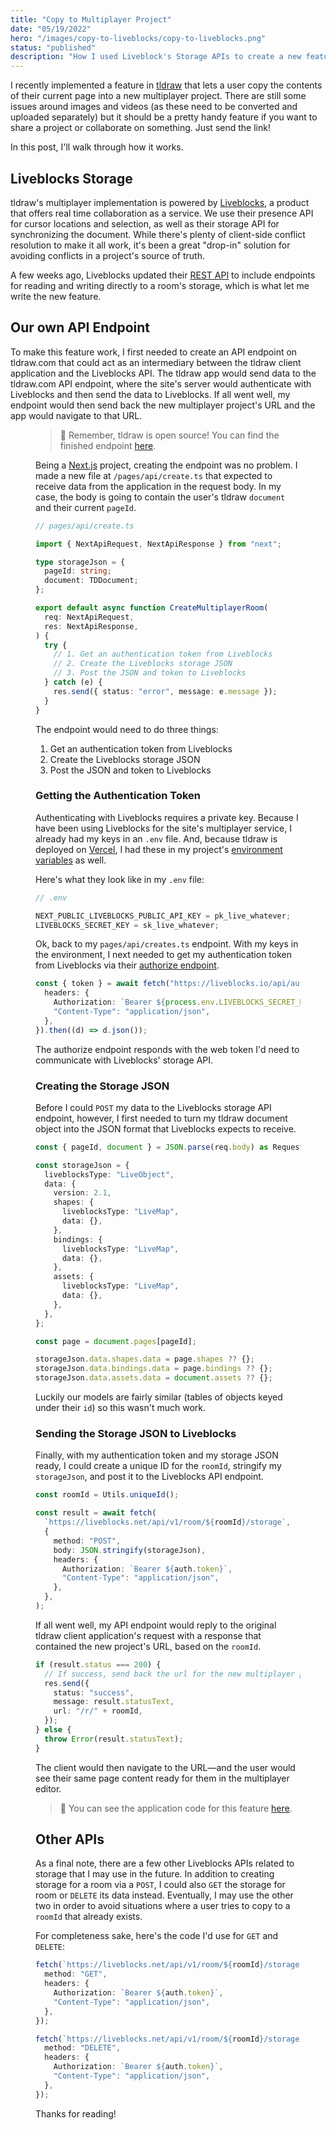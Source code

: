 ```yaml
---
title: "Copy to Multiplayer Project"
date: "05/19/2022"
hero: "/images/copy-to-liveblocks/copy-to-liveblocks.png"
status: "published"
description: "How I used Liveblock's Storage APIs to create a new feature."
---
```


I recently implemented a feature in [tldraw](https://tldraw.com "tldraw") that lets a user copy the contents of their current page into a new multiplayer project. There are still some issues around images and videos (as these need to be converted and uploaded separately) but it should be a pretty handy feature if you want to share a project or collaborate on something. Just send the link!

In this post, I'll walk through how it works.

## Liveblocks Storage

tldraw's multiplayer implementation is powered by [Liveblocks](https://liveblocks.io/ "Liveblocks"), a product that offers real time collaboration as a service. We use their presence API for cursor locations and selection, as well as their storage API for synchronizing the document. While there's plenty of client-side conflict resolution to make it all work, it's been a great "drop-in" solution for avoiding conflicts in a project's source of truth.

A few weeks ago, Liveblocks updated their [REST API](https://liveblocks.io/docs/api-reference/rest-api-endpoints) to include endpoints for reading and writing directly to a room's storage, which is what let me write the new feature.

## Our own API Endpoint

To make this feature work, I first needed to create an API endpoint on tldraw.com that could act as an intermediary between the tldraw client application and the Liveblocks API. The tldraw app would send data to the tldraw.com API endpoint, where the site's server would authenticate with Liveblocks and then send the data to Liveblocks. If all went well, my endpoint would then send back the new multiplayer project's URL and the app would navigate to that URL.

<Figure
  src="/images/copy-to-liveblocks/plan.jpeg"
  alt="A diagram showing which requests will be made between the app, the endpoint, and the Liveblocks API."
  title="We'll need to communicate between the tldraw client application, an API endpoint in tldraw.com, and the Liveblocks API endpoints."
/>

> 🚀 Remember, tldraw is open source! You can find the finished endpoint [here](https://github.com/tldraw/tldraw/blob/main/apps/www/pages/api/create.ts).

Being a [Next.js](https://nextjs.org/) project, creating the endpoint was no problem. I made a new file at `/pages/api/create.ts` that expected to receive data from the application in the request body. In my case, the body is going to contain the user's tldraw `document` and their current `pageId`.

```ts
// pages/api/create.ts

import { NextApiRequest, NextApiResponse } from "next";

type storageJson = {
  pageId: string;
  document: TDDocument;
};

export default async function CreateMultiplayerRoom(
  req: NextApiRequest,
  res: NextApiResponse,
) {
  try {
    // 1. Get an authentication token from Liveblocks
    // 2. Create the Liveblocks storage JSON
    // 3. Post the JSON and token to Liveblocks
  } catch (e) {
    res.send({ status: "error", message: e.message });
  }
}
```

The endpoint would need to do three things:

1. Get an authentication token from Liveblocks
2. Create the Liveblocks storage JSON
3. Post the JSON and token to Liveblocks

### Getting the Authentication Token

Authenticating with Liveblocks requires a private key. Because I have been using Liveblocks for the site's multiplayer service, I already had my keys in an `.env` file. And, because tldraw is deployed on [Vercel](https://vercel.com/), I had these in my project's [environment variables](https://vercel.com/docs/concepts/projects/environment-variables) as well.

Here's what they look like in my `.env` file:

```ts
// .env

NEXT_PUBLIC_LIVEBLOCKS_PUBLIC_API_KEY = pk_live_whatever;
LIVEBLOCKS_SECRET_KEY = sk_live_whatever;
```

Ok, back to my `pages/api/creates.ts` endpoint. With my keys in the environment, I next needed to get my authentication token from Liveblocks via their [authorize endpoint](https://liveblocks.io/docs/api-reference/rest-api-endpoints#Authentication).

```ts
const { token } = await fetch("https://liveblocks.io/api/authorize", {
  headers: {
    Authorization: `Bearer ${process.env.LIVEBLOCKS_SECRET_KEY}`,
    "Content-Type": "application/json",
  },
}).then((d) => d.json());
```

The authorize endpoint responds with the web token I'd need to communicate with Liveblocks' storage API.

### Creating the Storage JSON

Before I could `POST` my data to the Liveblocks storage API endpoint, however, I first needed to turn my tldraw document object into the JSON format that Liveblocks expects to receive.

```ts
const { pageId, document } = JSON.parse(req.body) as RequestBody;

const storageJson = {
  liveblocksType: "LiveObject",
  data: {
    version: 2.1,
    shapes: {
      liveblocksType: "LiveMap",
      data: {},
    },
    bindings: {
      liveblocksType: "LiveMap",
      data: {},
    },
    assets: {
      liveblocksType: "LiveMap",
      data: {},
    },
  },
};

const page = document.pages[pageId];

storageJson.data.shapes.data = page.shapes ?? {};
storageJson.data.bindings.data = page.bindings ?? {};
storageJson.data.assets.data = document.assets ?? {};
```

Luckily our models are fairly similar (tables of objects keyed under their `id`) so this wasn't much work.

### Sending the Storage JSON to Liveblocks

Finally, with my authentication token and my storage JSON ready, I could create a unique ID for the `roomId`, stringify my `storageJson`, and post it to the Liveblocks API endpoint.

```ts
const roomId = Utils.uniqueId();

const result = await fetch(
  `https://liveblocks.net/api/v1/room/${roomId}/storage`,
  {
    method: "POST",
    body: JSON.stringify(storageJson),
    headers: {
      Authorization: `Bearer ${auth.token}`,
      "Content-Type": "application/json",
    },
  },
);
```

If all went well, my API endpoint would reply to the original tldraw client application's request with a response that contained the new project's URL, based on the `roomId`.

```ts
if (result.status === 200) {
  // If success, send back the url for the new multiplayer project
  res.send({
    status: "success",
    message: result.statusText,
    url: "/r/" + roomId,
  });
} else {
  throw Error(result.statusText);
}
```

The client would then navigate to the URL—and the user would see their same page content ready for them in the multiplayer editor.

> 🔗 You can see the application code for this feature [here](https://github.com/tldraw/tldraw/blob/main/packages/tldraw/src/components/TopPanel/MultiplayerMenu/MultiplayerMenu.tsx).

## Other APIs

As a final note, there are a few other Liveblocks APIs related to storage that I may use in the future. In addition to creating storage for a room via a `POST`, I could also `GET` the storage for room or `DELETE` its data instead. Eventually, I may use the other two in order to avoid situations where a user tries to copy to a `roomId` that already exists.

For completeness sake, here's the code I'd use for `GET` and `DELETE`:

```ts
fetch(`https://liveblocks.net/api/v1/room/${roomId}/storage`, {
  method: "GET",
  headers: {
    Authorization: `Bearer ${auth.token}`,
    "Content-Type": "application/json",
  },
});
```

```ts
fetch(`https://liveblocks.net/api/v1/room/${roomId}/storage`, {
  method: "DELETE",
  headers: {
    Authorization: `Bearer ${auth.token}`,
    "Content-Type": "application/json",
  },
});
```

Thanks for reading!
